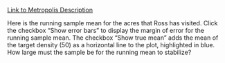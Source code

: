 <a href="http://i.imgur.com/VysOLfH.png" target="_blank">Link to Metropolis Description</a>

Here is the running sample mean for the acres that Ross has visited. Click the checkbox "Show error bars" to display the margin of error for the running sample mean. The checkbox "Show true mean" adds the mean of the target density (50) as a horizontal line to the plot, highlighted in blue. How large must the sample be for the running mean to stabilize?